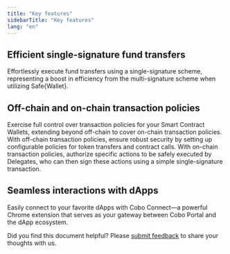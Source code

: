 ```yaml
---
title: "Key features"
sidebarTitle: "Key features"
lang: "en"
---
```


## Efficient single-signature fund transfers
Effortlessly execute fund transfers using a single-signature scheme, representing a boost in efficiency from the multi-signature scheme when utilizing Safe&#123;Wallet&#125;.

## Off-chain and on-chain transaction policies
Exercise full control over transaction policies for your Smart Contract Wallets, extending beyond off-chain to cover on-chain transaction policies. With off-chain transaction policies, ensure robust security by setting up configurable policies for token transfers and contract calls. With on-chain transaction policies, authorize specific actions to be safely executed by Delegates, who can then sign these actions using a simple single-signature transaction.

## Seamless interactions with dApps
Easily connect to your favorite dApps with Cobo Connect—a powerful Chrome extension that serves as your gateway between Cobo Portal and the dApp ecosystem.







<Tip>Did you find this document helpful? Please [submit feedback](https://forms.zohopublic.com/cobo/form/DocumentFeedbackForm/formperma/QvLOhxJv1_JMsJ-1dleZ8Itb_7rzN-LtgvsDdxosoVI?referrername=manuals) to share your thoughts with us.</Tip>